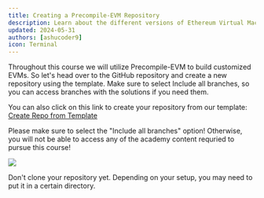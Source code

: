 ```yaml
---
title: Creating a Precompile-EVM Repository
description: Learn about the different versions of Ethereum Virtual Machine (EVM) in Avalanche ecosystem.
updated: 2024-05-31
authors: [ashucoder9]
icon: Terminal
---
```



Throughout this course we will utilize Precompile-EVM to build customized EVMs. So let's head over to the GitHub repository and create a new repository using the template. Make sure to select Include all branches, so you can access branches with the solutions if you need them.

You can also click on this link to create your repository from our template: [Create Repo from Template](https://github.com/new?template_name=precompile-evm&template_owner=ava-labs&visibility=public)

<Callout title="Caution" type="warn">
Please make sure to select the "Include all branches" option! Otherwise, you will not be able to access any of the academy content requried to pursue this course!
</Callout>

![](/course/customizing-evm/1.png)

Don't clone your repository yet. Depending on your setup, you may need to put it in a certain directory.